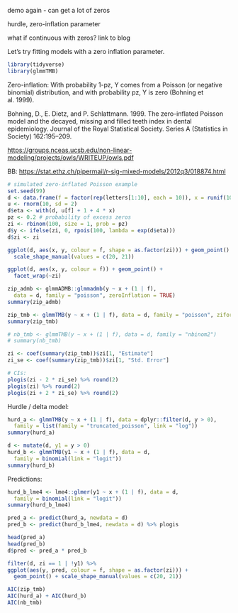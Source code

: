 
demo again - can get a lot of zeros

hurdle, zero-inflation parameter

what if continuous with zeros? link to blog

Let's try fitting models with a zero inflation parameter.

```r
library(tidyverse)
library(glmmTMB)
```

Zero-inflation: With probability 1-pz, Y comes from a Poisson (or negative binomial) distribution, and with probability pz, Y is zero (Bohning et al. 1999).

Bohning, D., E. Dietz, and P. Schlattmann. 1999. The zero-inflated Poisson model and the decayed, missing and filled teeth index in dental epidemiology. Journal of the Royal Statistical Society. Series A (Statistics in Society) 162:195–209.

<https://groups.nceas.ucsb.edu/non-linear-modeling/projects/owls/WRITEUP/owls.pdf>

BB: <https://stat.ethz.ch/pipermail/r-sig-mixed-models/2012q3/018874.html>
```r
# simulated zero-inflated Poisson example
set.seed(99)
d <- data.frame(f = factor(rep(letters[1:10], each = 10)), x = runif(100))
u <- rnorm(10, sd = 2)
d$eta <- with(d, u[f] + 1 + 4 * x)
pz <- 0.2 # probability of excess zeros
zi <- rbinom(100, size = 1, prob = pz)
d$y <- ifelse(zi, 0, rpois(100, lambda = exp(d$eta)))
d$zi <- zi

ggplot(d, aes(x, y, colour = f, shape = as.factor(zi))) + geom_point() +
  scale_shape_manual(values = c(20, 21))

ggplot(d, aes(x, y, colour = f)) + geom_point() +
  facet_wrap(~zi)
```

```r
zip_admb <- glmmADMB::glmmadmb(y ~ x + (1 | f), 
  data = d, family = "poisson", zeroInflation = TRUE)
summary(zip_admb)
```

```r
zip_tmb <- glmmTMB(y ~ x + (1 | f), data = d, family = "poisson", ziformula = ~ 1)
summary(zip_tmb)
```

```r
# nb_tmb <- glmmTMB(y ~ x + (1 | f), data = d, family = "nbinom2")
# summary(nb_tmb)
```


```r
zi <- coef(summary(zip_tmb))$zi[1, "Estimate"]
zi_se <- coef(summary(zip_tmb))$zi[1, "Std. Error"]

# CIs:
plogis(zi - 2 * zi_se) %>% round(2)
plogis(zi) %>% round(2)
plogis(zi + 2 * zi_se) %>% round(2)
```

Hurdle / delta model:

```r
hurd_a <- glmmTMB(y ~ x + (1 | f), data = dplyr::filter(d, y > 0), 
  family = list(family = "truncated_poisson", link = "log"))
summary(hurd_a)
```

```r
d <- mutate(d, y1 = y > 0)
hurd_b <- glmmTMB(y1 ~ x + (1 | f), data = d, 
  family = binomial(link = "logit"))
summary(hurd_b)
```

Predictions:

```r
hurd_b_lme4 <- lme4::glmer(y1 ~ x + (1 | f), data = d, 
  family = binomial(link = "logit"))
summary(hurd_b_lme4)

pred_a <- predict(hurd_a, newdata = d)
pred_b <- predict(hurd_b_lme4, newdata = d) %>% plogis

head(pred_a)
head(pred_b)
d$pred <- pred_a * pred_b

filter(d, zi == 1 | !y1) %>%
ggplot(aes(y, pred, colour = f, shape = as.factor(zi))) + 
  geom_point() + scale_shape_manual(values = c(20, 21))

```

```r
AIC(zip_tmb)
AIC(hurd_a) + AIC(hurd_b)
AIC(nb_tmb)
```

